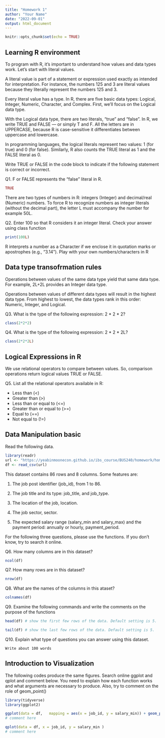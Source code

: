 ```yaml
---
title: "Homework 1"
author: "Your Name"
date: "2022-09-01"
output: html_document
---
```


```r
knitr::opts_chunk$set(echo = TRUE)
```

## Learning R environment

To program with R, it's important to understand how values and data types work. Let's start with literal values. 

A literal value is part of a statement or expression used exactly as intended for interpretation. For instance, the numbers 125 and 3 are literal values because they literally represent the numbers 125 and 3.

Every literal value has a type. In R, there are five basic data types: Logical, Integer, Numeric, Character, and Complex. First, we'll focus on the Logical data type.

With the Logical data type, there are two literals, "true" and "false". In R, we write TRUE and FALSE — or simply T and F. All the letters are in UPPERCASE, because R is case-sensitive it differentiates between uppercase and lowercase.

In programming languages, the logical literals represent two values: 1 (for true) and 0 (for false). Similarly, R also counts the TRUE literal as 1 and the FALSE literal as 0.

Write TRUE or FALSE in the code block to indicate if the following statement is correct or incorrect.

Q1. F or FALSE represents the "false" literal in R.
```r
TRUE

```

There are two types of numbers in R: integers (Integer) and decimal/real (Numeric) numbers. To force R to recognize numbers as integer literals (without the decimal part), the letter L must accompany the number for example 50L.

Q2. Enter 100 so that R considers it an integer literal. Check your answer using class function
```r
print(100L)
```

R interprets a number as a Character if we enclose it in quotation marks or apostrophes (e.g., "3.14"). Play with your own numbers/characters in R

## Data type transofrmation rules
Operations between values of the same data type yield that same data type. For example, 2L+2L provides an Integer data type.

Operations between values of different data types will result in the highest data type. From highest to lowest, the data types rank in this order: Numeric, Integer, and Logical.

Q3. What is the type of the following expression: 2 * 2 * 2?
```r
class(2*2*2)

```

Q4. What is the type of the following expression: 2 * 2 * 2L?
```r
class(2*2*2L)
```

## Logical Expressions in R

We use relational operators to compare between values. So, comparison operations return logical values TRUE or FALSE.

Q5. List all the relational operators available in R:

- Less than (<)
- Greater than (>)
- Less than or equal to (<=)
- Greater than or equal to (>=)
- Equal to (==)
- Not equal to (!=)


## Data Manipulation basic

Read the following data.
```r
library(readr)
url <- "https://yeabinmoonecon.github.io/ibs_course/BUS240/homework/homework1/monster_jobs_clean.csv"
df <- read_csv(url)
```
This dataset contains 86 rows and 8 columns. Some features are:

1. The job post identifier (job_id), from 1 to 86.

2. The job title and its type: job_title, and job_type.

3. The location of the job, location.

4. The job sector, sector.

5. The expected salary range (salary_min and salary_max) and the payment period: annually or hourly, payment_period.

For the following three questions, please use the functions. If you don't know, try to search it online.

Q6. How many columns are in this dataset?
```r
ncol(df)
```

Q7. How many rows are in this dataset?
```r
nrow(df)
```

Q8. What are the names of the columns in this ataset?
```r
colnames(df)
```

Q9. Examine the following commands and write the comments on the purpose of the functions 
```r
head(df) # show the first few rows of the data. Default setting is 5.
```
```r
tail(df) # show the last few rows of the data. Default setting is 5.
```

Q10. Explain what type of questions you can answer using this dataset.
```
Write about 100 words
```

## Introduction to Visualization
The following codes produce the same figures. Search online ggplot and qplot and comment below. You need to explain how each function works and what arguments are necessary to produce. Also, try to comment on the role of geom_point()
```r
library(tidyverse)
library(ggplot2)
```

```r
ggplot(data = df,	mapping = aes(x = job_id, y = salary_min)) + geom_point()
# comment here
```
```r
qplot(data = df, x = job_id, y = salary_min )
# comment here
```